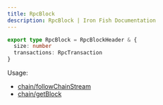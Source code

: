 ```yaml
---
title: RpcBlock
description: RpcBlock | Iron Fish Documentation
---
```

```typescript
export type RpcBlock = RpcBlockHeader & {
  size: number
  transactions: RpcTransaction
}
```
Usage: 
- [chain/followChainStream](/developers/documentation/rpc/chain/follow_chain_stream)
- [chain/getBlock](/developers/documentation/rpc/chain/get_block)
